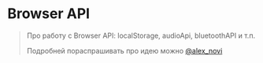 
# Browser API

<WIP ticket="197" />

> Про работу с Browser API: localStorage, audioApi, bluetoothAPI и т.п.
>
> Подробней пораспрашивать про идею можно [@alex_novi](https://t.me/alex_novich)
